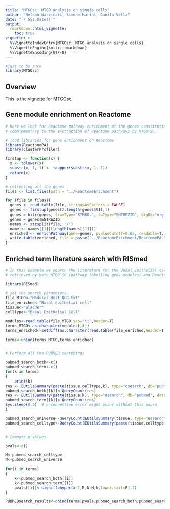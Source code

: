```yaml
---
title: "MTGOsc: MTGO analysis on single cells"
author: "Nelson Nazzicari, Simone Marini, Danila Vella"
date: "`r Sys.Date()`"
output: 
  rmarkdown::html_vignette:
    toc: true
vignette: >
  %\VignetteIndexEntry{MTGOsc: MTGO analysis on single cells}
  %\VignetteEngine{knitr::rmarkdown}
  %\VignetteEncoding{UTF-8}
---
```

<!-- 
PLEASE NOTE

This is a vignette and it's not rebuilt automatically with the package.
To do so please use the following command:

devtools::build_vignettes()

And *then* rebuild the package, so it updates the doc.
--> 

```r
#just to be sure
library(MTGOsc)
```

## Overview

This is the vignette for MTGOsc.

## Gene module enrichment on Reactome
```r
# Here we look for Reactome pathway enrichment of the genes constituting the thinned network. This procedure is
# complementary to the exctraction of Reactome pathways by MTGO-SC.

# load libraries for gene enrichment on Reactome
library(ReactomePA)
library(clusterProfiler)

firstup <- function(x) {
  x <- tolower(x)
  substr(x, 1, 1) <- toupper(substr(x, 1, 1))
  return(x)
}

# collecting all the genes 
files <- list.files(path = "../ReactomeErichment")

for (file in files){
  genes <- read.table(file, stringsAsFactors = FALSE)
  genes <- firstup(genes[2:length(genes$V1),])
  genes = bitr(genes, fromType="SYMBOL", toType="ENTREZID", OrgDb="org.Mm.eg.db")
  genes = genes$ENTREZID
  names <- strsplit(file, "/")
  name <- names[[1]][length(names[[1]])]
  enriched <- enrichPathway(gene=genes, pvalueCutoff=0.05, readable=T, organism = "mouse", pAdjustMethod = "BH")
  write.table(enriched, file = paste("../ReactomeErichment/ReactomePA.", name, sep = ""), row.names = FALSE, quote = FALSE, sep = ",")
}
```

## Enriched term literature search with RISmed

```r
# In this example we search the literature for the Basal Epithelial cell type and the pathway terms
# retrieved by both MTGO-SC (pathway labelling gene modules) and ReactomePA (pathways enriched for the whole basal epithelial gene network

library(RISmed)

# set the search parameters
file_MTGO<-"Modules_Best_QGO.txt"
file_enriched<-"Basal epithelial cell"
tissue<-"Bladder"
celltype<-"Basal Epithelial Cell"

modules<-read.table(file_MTGO,sep="\t",header=T)
terms_MTGO<-as.character(modules[,4])
terms_enriched<-setdiff(as.character(read.table(file_enriched,header=T)[,1]),NA)

terms<-union(terms_MTGO,terms_enriched)


# Perform all the PUBMED searchings

pubmed_search_both<-c()
pubmed_search_term<-c()
for(k in terms)
{
    print(k)
res <- EUtilsSummary(paste(tissue,celltype,k), type="esearch", db="pubmed", datetype='pdat', mindate=2000, maxdate=2019, retmax=500)
pubmed_search_both[[k]]<-QueryCount(res)
res <- EUtilsSummary(paste(tissue,k), type="esearch", db="pubmed", datetype='pdat', mindate=2000, maxdate=2019, retmax=500)
pubmed_search_term[[k]]<-QueryCount(res)
Sys.sleep(0.5)  # a connection error might occur without this pause
}

pubmed_search_universe<-QueryCount(EUtilsSummary(tissue, type="esearch", db="pubmed", datetype='pdat', mindate=2000, maxdate=2019, retmax=500))
pubmed_search_celltype<-QueryCount(EUtilsSummary(paste(tissue,celltype), type="esearch", db="pubmed", datetype='pdat', mindate=2000, maxdate=2019, retmax=500))


# Compute p.values

pvals<-c()

M<-pubmed_search_celltype
N<-pubmed_search_universe

for(i in terms)
{
    x<-pubmed_search_both[[i]]
    k<-pubmed_search_term[[i]]
    pvals[[i]]<-signif(phyper(x-1,M,N-M,k,lower.tail=F),2)
}

PUBMEDsearch_results<-cbind(terms,pvals,pubmed_search_both,pubmed_search_term,pubmed_search_celltype,pubmed_search_universe)
```












